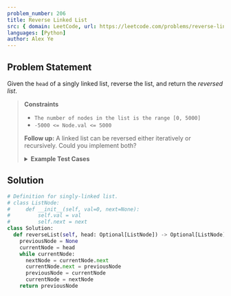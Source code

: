 ```yaml
---
problem_number: 206
title: Reverse Linked List
src: { domain: LeetCode, url: https://leetcode.com/problems/reverse-linked-list/, difficulty: 'Easy' }
languages: [Python]
author: Alex Ye
---
```


## Problem Statement
Given the `head` of a singly linked list, reverse the list, and return the _reversed list_.


<blockquote src={frontmatter.src_url}>

**Constraints**

- `The number of nodes in the list is the range [0, 5000]`
- `-5000 <= Node.val <= 5000`


**Follow up:** A linked list can be reversed either iteratively or recursively. Could you implement both?

<details>
<summary><strong>Example Test Cases</strong></summary>

**Example 1:**

```
Input: head = [1,2,3,4,5]
Output: [5,4,3,2,1]
```

**Example 2:**

```
Input: head = [1,2]
Output: [2,1]
```

**Example 3:**

```
Input: head = []
Output: []
```


</details>
</blockquote>

## Solution

```python
# Definition for singly-linked list.
# class ListNode:
#     def __init__(self, val=0, next=None):
#         self.val = val
#         self.next = next
class Solution:
  def reverseList(self, head: Optional[ListNode]) -> Optional[ListNode]:
    previousNode = None
    currentNode = head
    while currentNode:
      nextNode = currentNode.next
      currentNode.next = previousNode
      previousNode = currentNode
      currentNode = nextNode
    return previousNode
```